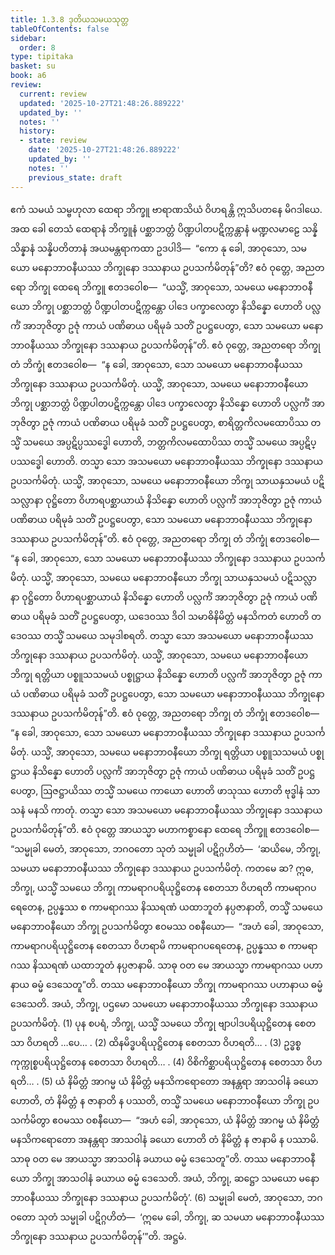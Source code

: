 ```yaml
---
title: 1.3.8 ဒုတိယသမယသုတ္တ
tableOfContents: false
sidebar:
  order: 8
type: tipitaka
basket: su
book: a6
review:
  current: review
  updated: '2025-10-27T21:48:26.889222'
  updated_by: ''
  notes: ''
  history:
  - state: review
    date: '2025-10-27T21:48:26.889222'
    updated_by: ''
    notes: ''
    previous_state: draft
---
```



<ReviewStatus review={frontmatter.review} showDetails={true} />

<HypothesisAnnotation frontmatter={frontmatter} />

<DynamicBreadcrumb />

<Division number="28" book="a6" e="ch" v="16" p="282">

<Paragraph number="177" book="a6">
ဧကံ သမယံ သမ္ဗဟုလာ ထေရာ ဘိက္ခူ ဗာရာဏသိယံ ဝိဟရန္တိ ဣသိပတနေ မိဂဒါယေ. အထ ခေါ တေသံ ထေရာနံ ဘိက္ခူနံ ပစ္ဆာဘတ္တံ ပိဏ္ဍပါတပဋိက္ကန္တာနံ မဏ္ဍလမာဠေ သန္နိသိန္နာနံ သန္နိပတိတာနံ အယမန္တရာကထာ ဥဒပါဒိ—  “ကော နု ခေါ, အာဝုသော, သမယော မနောဘာဝနီယဿ ဘိက္ခုနော ဒဿနာယ ဥပသင်္ကမိတုန်”တိ?
</Paragraph>

<Paragraph number="178" book="a6">
ဧဝံ ဝုတ္တေ, အညတရော ဘိက္ခု ထေရေ ဘိက္ခူ ဧတဒဝေါစ—  “ယသ္မိံ, အာဝုသော, သမယေ မနောဘာဝနီယော ဘိက္ခု ပစ္ဆာဘတ္တံ ပိဏ္ဍပါတပဋိက္ကန္တော ပါဒေ ပက္ခာလေတွာ နိသိန္နော ဟောတိ ပလ္လင်္ကံ အာဘုဇိတွာ ဥဇုံ ကာယံ ပဏိဓာယ ပရိမုခံ သတိံ ဥပဋ္ဌပေတွာ, သော သမယော မနောဘာဝနီယဿ ဘိက္ခုနော ဒဿနာယ ဥပသင်္ကမိတုန်”တိ.
</Paragraph>

<Paragraph number="179" book="a6">
ဧဝံ ဝုတ္တေ, အညတရော ဘိက္ခု တံ ဘိက္ခုံ ဧတဒဝေါစ—  “န ခေါ, အာဝုသော, သော သမယော မနောဘာဝနီယဿ ဘိက္ခုနော ဒဿနာယ ဥပသင်္ကမိတုံ. ယသ္မိံ, အာဝုသော, သမယေ မနောဘာဝနီယော ဘိက္ခု ပစ္ဆာဘတ္တံ ပိဏ္ဍပါတပဋိက္ကန္တော ပါဒေ ပက္ခာလေတွာ နိသိန္နော ဟောတိ ပလ္လင်္ကံ အာဘုဇိတွာ ဥဇုံ ကာယံ ပဏိဓာယ ပရိမုခံ သတိံ ဥပဋ္ဌပေတွာ, စာရိတ္တကိလမထောပိဿ တသ္မိံ သမယေ အပ္ပဋိပ္ပဿဒ္ဓေါ ဟောတိ, ဘတ္တကိလမထောပိဿ တသ္မိံ သမယေ အပ္ပဋိပ္ပဿဒ္ဓေါ ဟောတိ. တသ္မာ သော အသမယော မနောဘာဝနီယဿ ဘိက္ခုနော ဒဿနာယ ဥပသင်္ကမိတုံ. ယသ္မိံ, အာဝုသော, သမယေ မနောဘာဝနီယော ဘိက္ခု သာယနှသမယံ ပဋိသလ္လာနာ ဝုဋ္ဌိတော ဝိဟာရပစ္ဆာယာယံ နိသိန္နော ဟောတိ ပလ္လင်္ကံ အာဘုဇိတွာ ဥဇုံ ကာယံ ပဏိဓာယ ပရိမုခံ သတိံ ဥပဋ္ဌပေတွာ, သော သမယော မနောဘာဝနီယဿ ဘိက္ခုနော ဒဿနာယ ဥပသင်္ကမိတုန်”တိ.
</Paragraph>

<Paragraph number="180" book="a6">
ဧဝံ ဝုတ္တေ, အညတရော ဘိက္ခု တံ ဘိက္ခုံ ဧတဒဝေါစ—  “န ခေါ, အာဝုသော, သော သမယော မနောဘာဝနီယဿ ဘိက္ခုနော ဒဿနာယ ဥပသင်္ကမိတုံ. ယသ္မိံ, အာဝုသော, သမယေ မနောဘာဝနီယော ဘိက္ခု သာယနှသမယံ ပဋိသလ္လာနာ ဝုဋ္ဌိတော ဝိဟာရပစ္ဆာယာယံ နိသိန္နော ဟောတိ ပလ္လင်္ကံ အာဘုဇိတွာ ဥဇုံ ကာယံ ပဏိဓာယ ပရိမုခံ သတိံ ဥပဋ္ဌပေတွာ, ယဒေဝဿ ဒိဝါ သမာဓိနိမိတ္တံ မနသိကတံ ဟောတိ တဒေဝဿ တသ္မိံ သမယေ သမုဒါစရတိ. တသ္မာ သော အသမယော မနောဘာဝနီယဿ ဘိက္ခုနော ဒဿနာယ ဥပသင်္ကမိတုံ. ယသ္မိံ, အာဝုသော, သမယေ မနောဘာဝနီယော ဘိက္ခု ရတ္တိယာ ပစ္စူသသမယံ ပစ္စုဋ္ဌာယ နိသိန္နော ဟောတိ ပလ္လင်္ကံ အာဘုဇိတွာ ဥဇုံ ကာယံ ပဏိဓာယ ပရိမုခံ သတိံ ဥပဋ္ဌပေတွာ, သော သမယော မနောဘာဝနီယဿ ဘိက္ခုနော ဒဿနာယ ဥပသင်္ကမိတုန်”တိ.
</Paragraph>

<Paragraph number="181" book="a6">
ဧဝံ ဝုတ္တေ, အညတရော ဘိက္ခု တံ ဘိက္ခုံ ဧတဒဝေါစ—  “န ခေါ, အာဝုသော, သော သမယော မနောဘာဝနီယဿ ဘိက္ခုနော ဒဿနာယ ဥပသင်္ကမိတုံ. ယသ္မိံ, အာဝုသော, သမယေ မနောဘာဝနီယော ဘိက္ခု ရတ္တိယာ ပစ္စူသသမယံ ပစ္စုဋ္ဌာယ နိသိန္နော ဟောတိ ပလ္လင်္ကံ အာဘုဇိတွာ ဥဇုံ ကာယံ ပဏိဓာယ ပရိမုခံ သတိံ ဥပဋ္ဌပေတွာ, ဩဇဋ္ဌာယိဿ တသ္မိံ သမယေ ကာယော ဟောတိ ဖာသုဿ ဟောတိ ဗုဒ္ဓါနံ သာသနံ မနသိ ကာတုံ. တသ္မာ သော အသမယော မနောဘာဝနီယဿ ဘိက္ခုနော ဒဿနာယ ဥပသင်္ကမိတုန်”တိ.
</Paragraph>

<Paragraph number="182" book="a6">
ဧဝံ ဝုတ္တေ အာယသ္မာ မဟာကစ္စာနော ထေရေ ဘိက္ခူ ဧတဒဝေါစ—  “သမ္မုခါ မေတံ, အာဝုသော, ဘဂဝတော သုတံ သမ္မုခါ ပဋိဂ္ဂဟိတံ—  ‘ဆယိမေ, ဘိက္ခု, သမယာ မနောဘာဝနီယဿ ဘိက္ခုနော ဒဿနာယ ဥပသင်္ကမိတုံ.
</Paragraph>

<Paragraph number="183" book="a6">
ကတမေ ဆ? ဣဓ, ဘိက္ခု, ယသ္မိံ သမယေ ဘိက္ခု ကာမရာဂပရိယုဋ္ဌိတေန စေတသာ ဝိဟရတိ ကာမရာဂပရေတေန, ဥပ္ပန္နဿ စ ကာမရာဂဿ နိဿရဏံ ယထာဘူတံ နပ္ပဇာနာတိ, တသ္မိံ သမယေ မနောဘာဝနီယော ဘိက္ခု ဥပသင်္ကမိတွာ ဧဝမဿ ဝစနီယော—  “အဟံ ခေါ, အာဝုသော, ကာမရာဂပရိယုဋ္ဌိတေန စေတသာ ဝိဟရာမိ ကာမရာဂပရေတေန, ဥပ္ပန္နဿ စ ကာမရာဂဿ နိဿရဏံ ယထာဘူတံ နပ္ပဇာနာမိ. သာဓု ဝတ မေ အာယသ္မာ ကာမရာဂဿ ပဟာနာယ ဓမ္မံ ဒေသေတူ”တိ. တဿ မနောဘာဝနီယော ဘိက္ခု ကာမရာဂဿ ပဟာနာယ ဓမ္မံ ဒေသေတိ. အယံ, ဘိက္ခု, ပဌမော သမယော မနောဘာဝနီယဿ ဘိက္ခုနော ဒဿနာယ ဥပသင်္ကမိတုံ. (1)
</Paragraph>

<Paragraph number="184" book="a6">
ပုန စပရံ, ဘိက္ခု, ယသ္မိံ သမယေ ဘိက္ခု ဗျာပါဒပရိယုဋ္ဌိတေန စေတသာ ဝိဟရတိ …ပေ… . (2)
</Paragraph>

<Paragraph number="185" book="a6">
ထိနမိဒ္ဓပရိယုဋ္ဌိတေန စေတသာ ဝိဟရတိ… . (3)
</Paragraph>

<Paragraph number="186" book="a6">
ဥဒ္ဓစ္စကုက္ကုစ္စပရိယုဋ္ဌိတေန စေတသာ ဝိဟရတိ… . (4)
</Paragraph>

<Paragraph number="187" book="a6">
ဝိစိကိစ္ဆာပရိယုဋ္ဌိတေန စေတသာ ဝိဟရတိ… . (5)
</Paragraph>

<Paragraph number="188" book="a6">
ယံ နိမိတ္တံ အာဂမ္မ ယံ နိမိတ္တံ မနသိကရောတော အနန္တရာ အာသဝါနံ ခယော ဟောတိ, တံ နိမိတ္တံ န ဇာနာတိ န ပဿတိ, တသ္မိံ သမယေ မနောဘာဝနီယော ဘိက္ခု ဥပသင်္ကမိတွာ ဧဝမဿ ဝစနီယော—  “အဟံ ခေါ, အာဝုသော, ယံ နိမိတ္တံ အာဂမ္မ ယံ နိမိတ္တံ မနသိကရောတော အနန္တရာ အာသဝါနံ ခယော ဟောတိ တံ နိမိတ္တံ န ဇာနာမိ န ပဿာမိ. သာဓု ဝတ မေ အာယသ္မာ အာသဝါနံ ခယာယ ဓမ္မံ ဒေသေတူ”တိ. တဿ မနောဘာဝနီယော ဘိက္ခု အာသဝါနံ ခယာယ ဓမ္မံ ဒေသေတိ. အယံ, ဘိက္ခု, ဆဋ္ဌော သမယော မနောဘာဝနီယဿ ဘိက္ခုနော ဒဿနာယ ဥပသင်္ကမိတုံ’. (6)
</Paragraph>

<Paragraph number="189" book="a6">
သမ္မုခါ မေတံ, အာဝုသော, ဘဂဝတော သုတံ သမ္မုခါ ပဋိဂ္ဂဟိတံ—  ‘ဣမေ ခေါ, ဘိက္ခု, ဆ သမယာ မနောဘာဝနီယဿ ဘိက္ခုနော ဒဿနာယ ဥပသင်္ကမိတုန်’”တိ.

</Paragraph>
</Division>

<Paragraph number="190" type="center" book="a6">
အဋ္ဌမံ.
</Paragraph>
